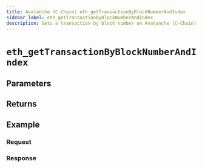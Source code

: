 ```yaml
---
title: Avalanche (C-Chain) eth_getTransactionByBlockNumberAndIndex
sidebar_label: eth_getTransactionByBlockNumberAndIndex
description: Gets a transaction by block number on Avalanche (C-Chain).
---
```




# `eth_getTransactionByBlockNumberAndIndex`

<Description />

## Parameters


<Params />

## Returns


<Returns />

## Example


<Example />

### Request


<Request />

### Response


<Response />
